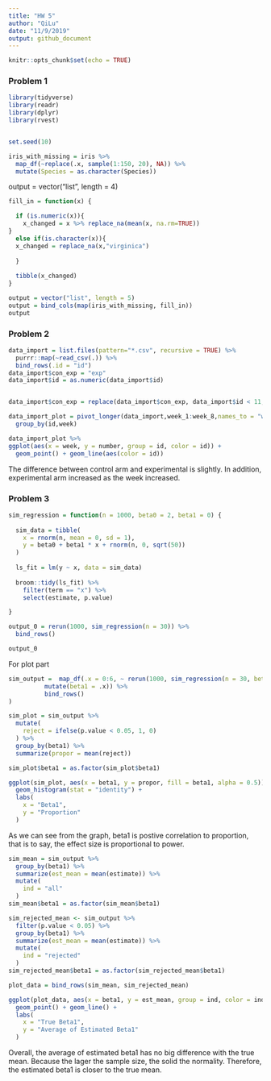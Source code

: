 ```yaml
---
title: "HW 5"
author: "QiLu"
date: "11/9/2019"
output: github_document
---
```


```r
knitr::opts_chunk$set(echo = TRUE)
```
### Problem 1

```r
library(tidyverse)
library(readr)
library(dplyr)
library(rvest)


set.seed(10)

iris_with_missing = iris %>% 
  map_df(~replace(.x, sample(1:150, 20), NA)) %>%
  mutate(Species = as.character(Species))

```

output = vector("list", length = 4)


```r
fill_in = function(x) {

  if (is.numeric(x)){
    x_changed = x %>% replace_na(mean(x, na.rm=TRUE))
}
  else if(is.character(x)){
  x_changed = replace_na(x,"virginica")
 
  }
  
  tibble(x_changed)
}
```




```r
output = vector("list", length = 5)
output = bind_cols(map(iris_with_missing, fill_in))
output

```
 
 
### Problem 2


```r
data_import = list.files(pattern="*.csv", recursive = TRUE) %>% 
  purrr::map(~read_csv(.)) %>% 
  bind_rows(.id = "id")
data_import$con_exp = "exp"
data_import$id = as.numeric(data_import$id)


data_import$con_exp = replace(data_import$con_exp, data_import$id < 11, "con")

data_import_plot = pivot_longer(data_import,week_1:week_8,names_to = "week", values_to = "number") %>% 
  group_by(id,week)

```

```r
data_import_plot %>% 
ggplot(aes(x = week, y = number, group = id, color = id)) +
  geom_point() + geom_line(aes(color = id))
```

The difference between control arm and experimental is slightly. In addition, experimental arm increased as the week increased.
  
  
### Problem 3

```r
sim_regression = function(n = 1000, beta0 = 2, beta1 = 0) {
  
  sim_data = tibble(
    x = rnorm(n, mean = 0, sd = 1),
    y = beta0 + beta1 * x + rnorm(n, 0, sqrt(50))
  )
  
  ls_fit = lm(y ~ x, data = sim_data)
  
  broom::tidy(ls_fit) %>%
    filter(term == "x") %>%
    select(estimate, p.value)

}
```

```r
output_0 = rerun(1000, sim_regression(n = 30)) %>% 
  bind_rows()

output_0
```


For plot part
```r
sim_output =  map_df(.x = 0:6, ~ rerun(1000, sim_regression(n = 30, beta1 = .x) %>% 
          mutate(beta1 = .x)) %>% 
          bind_rows()
)

sim_plot = sim_output %>%
  mutate(
    reject = ifelse(p.value < 0.05, 1, 0)
  ) %>%
  group_by(beta1) %>%
  summarize(propor = mean(reject)) 

sim_plot$beta1 = as.factor(sim_plot$beta1)
```

```r
ggplot(sim_plot, aes(x = beta1, y = propor, fill = beta1, alpha = 0.5)) +
  geom_histogram(stat = "identity") +
  labs(
    x = "Beta1",
    y = "Proportion"
  )
```

As we can see from the graph, beta1 is postive correlation to proportion, that is to say, the effect size is proportional to power.
  
  
```r
sim_mean = sim_output %>%
  group_by(beta1) %>%
  summarize(est_mean = mean(estimate)) %>%
  mutate(
    ind = "all"
  )
sim_mean$beta1 = as.factor(sim_mean$beta1)
```


```r
sim_rejected_mean <- sim_output %>%
  filter(p.value < 0.05) %>%
  group_by(beta1) %>%
  summarize(est_mean = mean(estimate)) %>%
  mutate(
    ind = "rejected"
  )
sim_rejected_mean$beta1 = as.factor(sim_rejected_mean$beta1)
```


```r
plot_data = bind_rows(sim_mean, sim_rejected_mean)

ggplot(plot_data, aes(x = beta1, y = est_mean, group = ind, color = ind)) +
  geom_point() + geom_line() +
  labs(
    x = "True Beta1",
    y = "Average of Estimated Beta1"
  )
```

Overall, the average of estimated beta1 has no big difference with the true mean. Because the lager the sample size, the solid the normality. Therefore, the estimated beta1 is closer to the true mean.




